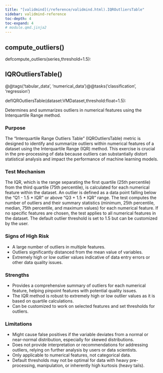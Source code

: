 ```yaml
---
title: "[validmind](/reference/validmind.html).IQROutliersTable"
sidebar: validmind-reference
toc-depth: 4
toc-expand: 4
# module.qmd.jinja2
---
```


<!-- function.qmd.jinja2 -->

## compute_outliers[()]{.muted}

<!-- signatures.jinja2 -->

::: {.signature}

<span class="kw">def</span><span class="name">compute_outliers</span>(<span class="params"><span class="n">series</span><span class="muted">,</span></span><span class="params"><span class="n">threshold</span><span class="o">=</span><span class="kc">1.5</span></span>):

:::

<!-- function.qmd.jinja2 -->

## IQROutliersTable[()]{.muted}

<!-- signatures.jinja2 -->

::: {.signature}

<span class="decorators"><span class="decorator">@<span class="n">@tags(<span class="s">'tabular_data'</span>, <span class="s">'numerical_data'</span>)</span></span><span class="decorator">@<span class="n">@tasks(<span class="s">'classification'</span>, <span class="s">'regression'</span>)</span></span></span>

<span class="kw">def</span><span class="name">IQROutliersTable</span>(<span class="params"><span class="n">dataset</span><span class="p">:</span><span class="n">VMDataset</span><span class="muted">,</span></span><span class="params"><span class="n">threshold</span><span class="p">:</span><span class="nb">float</span><span class="o">=</span><span class="kc">1.5</span></span>):

:::

<!-- docstring.jinja2 -->

Determines and summarizes outliers in numerical features using the Interquartile Range method.

### Purpose

The "Interquartile Range Outliers Table" (IQROutliersTable) metric is designed to identify and summarize outliers within numerical features of a dataset using the Interquartile Range (IQR) method. This exercise is crucial in the pre-processing of data because outliers can substantially distort statistical analysis and impact the performance of machine learning models.

### Test Mechanism

The IQR, which is the range separating the first quartile (25th percentile) from the third quartile (75th percentile), is calculated for each numerical feature within the dataset. An outlier is defined as a data point falling below the "Q1 - 1.5 * IQR" or above "Q3 + 1.5 * IQR" range. The test computes the number of outliers and their summary statistics (minimum, 25th percentile, median, 75th percentile, and maximum values) for each numerical feature. If no specific features are chosen, the test applies to all numerical features in the dataset. The default outlier threshold is set to 1.5 but can be customized by the user.

### Signs of High Risk

- A large number of outliers in multiple features.
- Outliers significantly distanced from the mean value of variables.
- Extremely high or low outlier values indicative of data entry errors or other data quality issues.

### Strengths

- Provides a comprehensive summary of outliers for each numerical feature, helping pinpoint features with potential quality issues.
- The IQR method is robust to extremely high or low outlier values as it is based on quartile calculations.
- Can be customized to work on selected features and set thresholds for outliers.

### Limitations

- Might cause false positives if the variable deviates from a normal or near-normal distribution, especially for skewed distributions.
- Does not provide interpretation or recommendations for addressing outliers, relying on further analysis by users or data scientists.
- Only applicable to numerical features, not categorical data.
- Default thresholds may not be optimal for data with heavy pre-processing, manipulation, or inherently high kurtosis (heavy tails).
